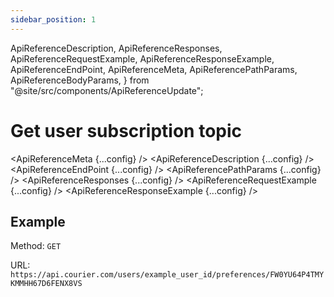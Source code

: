 ```yaml
---
sidebar_position: 1
---
```


  ApiReferenceDescription,
  ApiReferenceResponses,
  ApiReferenceRequestExample,
  ApiReferenceResponseExample,
  ApiReferenceEndPoint,
  ApiReferenceMeta,
  ApiReferencePathParams,
  ApiReferenceBodyParams,
} from "@site/src/components/ApiReferenceUpdate";

# Get user subscription topic

<ApiReferenceMeta {...config} />
<ApiReferenceDescription {...config} />
<ApiReferenceEndPoint {...config} />
<ApiReferencePathParams {...config} />
<ApiReferenceResponses {...config} />
<ApiReferenceRequestExample {...config} />
<ApiReferenceResponseExample {...config} />

## Example

Method: `GET`

URL: `https://api.courier.com/users/example_user_id/preferences/FW0YU64P4TMYKMMHH67D6FENX8VS`
